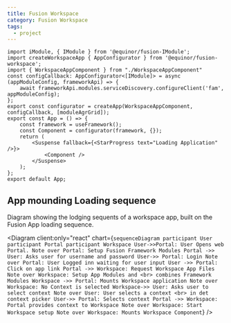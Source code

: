 ---
title: Fusion Workspace
category: Fusion Workspace
tags:
  - project
---


```tsx
import iModule, { IModule } from '@equinor/fusion-IModule';
import createWorkspaceApp { AppConfigurator } from '@equinor/fusion-workspace';
import { WorkspaceAppComponent } from "./WorkspaceAppComponent"
const configCallback: AppConfigurator<[IModule]> = async (appModuleConfig, frameworkApi) => {
    await frameworkApi.modules.serviceDiscovery.configureClient('fam', appModuleConfig);
};
export const configurator = createApp(WorkspaceAppComponent, configCallback, [moduleAgrGrid]);
export const App = () => {
    const framework = useFramework();
    const Component = configurator(framework, {});
    return (
        <Suspense fallback={<StarProgress text="Loading Application" />}>
            <Component />
        </Suspense>
    );
};
export default App;
```

## App mounding Loading sequence

Diagram showing the lodging sequents of a workspace app, built on the Fusion App loading sequence.

<Diagram
  client:only="react"
  chart={`sequenceDiagram
    participant User
    participant Portal
    participant Workspace
    User->>Portal: User Opens web Portal.
    Note over Portal: Setup Fusion Framework Modules
    Portal ->> User: Asks user for username and password
    User->> Portal: Login
    Note over Portal: User Logged inn waiting for user input
    User ->> Portal:  Click on app link
    Portal ->> Workspace: Request Workspace App Files
    Note over Workspace: Setup App Modules and <br> combines Framework Modules
    Workspace ->> Portal: Mounts Workspace application
    Note over Workspace: No Context is selected
    Workspace->> User: Asks user to select context
    Note over User: User selects a context <br> in det context picker
    User->> Portal: Selects context
    Portal ->> Workspace: Portal provides context to Workspace
    Note over Workspace: Start Workspace setup
    Note over Workspace: Mounts Workspace Component`}
/>
